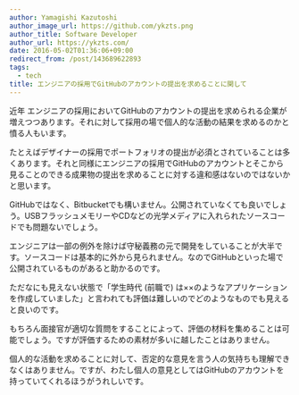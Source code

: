 ```yaml
---
author: Yamagishi Kazutoshi
author_image_url: https://github.com/ykzts.png
author_title: Software Developer
author_url: https://ykzts.com/
date: 2016-05-02T01:36:06+09:00
redirect_from: /post/143689622893
tags:
  - tech
title: エンジニアの採用でGitHubのアカウントの提出を求めることに関して
---
```


近年 エンジニアの採用においてGitHubのアカウントの提出を求められる企業が増えつつあります。それに対して採用の場で個人的な活動の結果を求めるのかと憤る人もいます。

たとえばデザイナーの採用でポートフォリオの提出が必須とされていることは多くあります。それと同様にエンジニアの採用でGitHubのアカウントとそこから見ることのできる成果物の提出を求めることに対する違和感はないのではないかと思います。

<!--truncate-->

GitHubではなく、Bitbucketでも構いません。公開されていなくても良いでしょう。USBフラッシュメモリーやCDなどの光学メディアに入れられたソースコードでも問題ないでしょう。

エンジニアは一部の例外を除けば守秘義務の元で開発をしていることが大半です。ソースコードは基本的に外から見られません。なのでGitHubといった場で公開されているものがあると助かるのです。

ただなにも見えない状態で「学生時代 (前職で) は××のようなアプリケーションを作成していました」と言われても評価は難しいのでどのようなものでも見えると良いのです。

もちろん面接官が適切な質問をすることによって、評価の材料を集めることは可能でしょう。ですが評価するための素材が多いに越したことはありません。

個人的な活動を求めることに対して、否定的な意見を言う人の気持ちも理解できなくはありません。ですが、わたし個人の意見としてはGitHubのアカウントを持っていてくれるほうがうれしいです。
